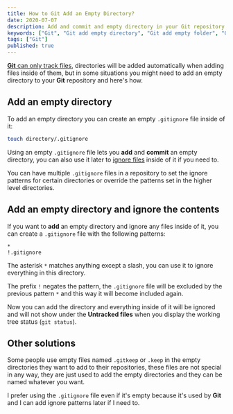 ```yaml
---
title: How to Git Add an Empty Directory?
date: 2020-07-07
description: Add and commit and empty directory in your Git repository.
keywords: ["Git", "Git add empty directory", "Git add empty folder", "Git commit empty directory"]
tags: ["Git"]
published: true
---
```


[**Git** can only track files](https://git.wiki.kernel.org/index.php/Git_FAQ#Can_I_add_empty_directories.3F), directories will be added automatically when adding files inside of them, but in some situations you might need to add an empty directory to your **Git** repository and here's how.

## Add an empty directory

To add an empty directory you can create an empty `.gitignore` file inside of it:

```bash {terminal: true}
touch directory/.gitignore
```

Using an empty `.gitignore` file lets you **add** and **commit** an empty directory, you can also use it later to [ignore files](https://git-scm.com/docs/gitignore) inside of it if you need to.

You can have multiple `.gitignore` files in a repository to set the ignore patterns for certain directories or override the patterns set in the higher level directories.


## Add an empty directory and ignore the contents

If you want to **add** an empty directory and ignore any files inside of it, you can create a `.gitignore` file with the following patterns:

```text {copy: true}
*
!.gitignore
```

The asterisk `*` matches anything except a slash, you can use it to ignore everything in this directory.

The prefix `!` negates the pattern, the `.gitignore` file will be excluded by the previous pattern `*` and this way it will become included again.

Now you can add the directory and everything inside of it will be ignored and will not show under the **Untracked files** when you display the working tree status (`git status`).

## Other solutions

Some people use empty files named `.gitkeep` or `.keep` in the empty directories they want to add to their repositories, these files are not special in any way, they are just used to add the empty directories and they can be named whatever you want.

I prefer using the `.gitignore` file even if it's empty because it's used by **Git** and I can add ignore patterns later if I need to.
